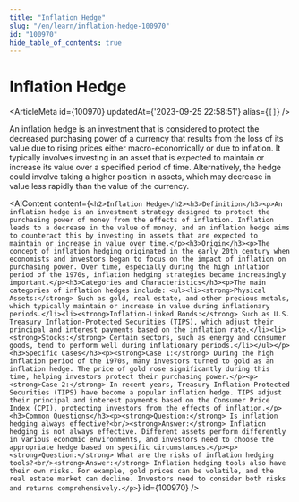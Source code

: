 ```yaml
---
title: "Inflation Hedge"
slug: "/en/learn/inflation-hedge-100970"
id: "100970"
hide_table_of_contents: true
---
```



# Inflation Hedge

<ArticleMeta id={100970} updatedAt={'2023-09-25 22:58:51'} alias={`[]`} />
<div className='border-solid border-b border-t-0 my-4 border-[var(--ifm-color-gray-300)]' />

An inflation hedge is an investment that is considered to protect the decreased purchasing power of a currency that results from the loss of its value due to rising prices either macro-economically or due to inflation. It typically involves investing in an asset that is expected to maintain or increase its value over a specified period of time. Alternatively, the hedge could involve taking a higher position in assets, which may decrease in value less rapidly than the value of the currency.

<AIContent content={`<h2>Inflation Hedge</h2><h3>Definition</h3><p>An inflation hedge is an investment strategy designed to protect the purchasing power of money from the effects of inflation. Inflation leads to a decrease in the value of money, and an inflation hedge aims to counteract this by investing in assets that are expected to maintain or increase in value over time.</p><h3>Origin</h3><p>The concept of inflation hedging originated in the early 20th century when economists and investors began to focus on the impact of inflation on purchasing power. Over time, especially during the high inflation period of the 1970s, inflation hedging strategies became increasingly important.</p><h3>Categories and Characteristics</h3><p>The main categories of inflation hedges include: <ul><li><strong>Physical Assets:</strong> Such as gold, real estate, and other precious metals, which typically maintain or increase in value during inflationary periods.</li><li><strong>Inflation-Linked Bonds:</strong> Such as U.S. Treasury Inflation-Protected Securities (TIPS), which adjust their principal and interest payments based on the inflation rate.</li><li><strong>Stocks:</strong> Certain sectors, such as energy and consumer goods, tend to perform well during inflationary periods.</li></ul></p><h3>Specific Cases</h3><p><strong>Case 1:</strong> During the high inflation period of the 1970s, many investors turned to gold as an inflation hedge. The price of gold rose significantly during this time, helping investors protect their purchasing power.</p><p><strong>Case 2:</strong> In recent years, Treasury Inflation-Protected Securities (TIPS) have become a popular inflation hedge. TIPS adjust their principal and interest payments based on the Consumer Price Index (CPI), protecting investors from the effects of inflation.</p><h3>Common Questions</h3><p><strong>Question:</strong> Is inflation hedging always effective?<br/><strong>Answer:</strong> Inflation hedging is not always effective. Different assets perform differently in various economic environments, and investors need to choose the appropriate hedge based on specific circumstances.</p><p><strong>Question:</strong> What are the risks of inflation hedging tools?<br/><strong>Answer:</strong> Inflation hedging tools also have their own risks. For example, gold prices can be volatile, and the real estate market can decline. Investors need to consider both risks and returns comprehensively.</p>`} id={100970} />
